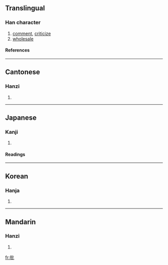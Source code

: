 ==Translingual==
===Han character===
{{Han char|rn=64|rad=手|as=04|sn=7|four=5101<sub>0</sub>|canj=手心心 (QPP)}}
# [[comment]], [[criticize]]
# [[wholesale]]
====References====
{{Han ref|kx=0419.120|dkj=11845|dj=0766.040|hdz=31835.050|uh=6279|ud=25209|bh=A7E5|bd=42981}}
----
==Cantonese==
===Hanzi===
{{yue-hanzi|jyut=|y=pai1}}
# {{defn|Cantonese}}
----
==Japanese==
===Kanji===
{{ja-kanji|grade=6|rs=手04}}
# {{defn|Japanese}} 
====Readings====
{{ja-readings|on=[[ひ]] (hi), [[へい]] (hei)|kun=[[うつ]] (utsu)}}
----
==Korean==
===Hanja===
{{ko-hanja|hangeul=[[비]], [[별]]|eumhun=|rv=bi, byeol|mr=pi, pyŏl|y=pi, peyl}}
# {{defn|Korean}}
----
==Mandarin==
===Hanzi===
{{cmn-hanzi|pin=[[pī]] (pi1)|wg=p'i<sup>1</sup>}}
# {{defn|Mandarin}}

[[fr:批]]